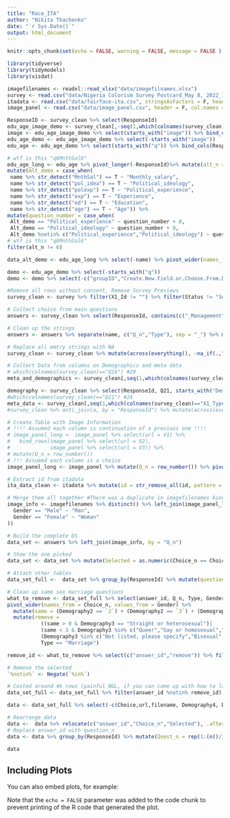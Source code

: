 ```yaml
---
title: "Race_ITA"
author: "Nikita Tkachenko"
date: "`r Sys.Date()`"
output: html_document
---
```


```r
knitr::opts_chunk$set(echo = FALSE, warning = FALSE, message = FALSE )
```
```r
library(tidyverse)
library(tidymodels)
library(visdat)
```
```r
imagefilenames <- readxl::read_xlsx("data/imagefilnames.xlsx")
survey <- read.csv("data/Nigeria Colorism Survey Postcard_May 8, 2022_11.51.csv", stringsAsFactors = F)
itadata <- read.csv("data/fairface-ita.csv", stringsAsFactors = F, header = F,col.names = c("id","ita"))
image_panel <- read.csv("data/image_panel.csv", header = F, col.names = c("V1","V2","V3"))

```
```r
ResponseID <- survey_clean %>% select(ResponseId)
edu_age_image_demo <- survey_clean[,-seq(1,which(colnames(survey_clean)=="Q29"))] %>% bind_cols(ResponseID)                               
image <- edu_age_image_demo %>% select(starts_with("image")) %>% bind_cols(ResponseID) 
edu_age_demo <- edu_age_image_demo %>% select(-starts_with("image")) 
edu_age <- edu_age_demo %>% select(starts_with("q")) %>% bind_cols(ResponseID)

# wtf is this "q6MnthSal6" 
edu_age_long <- edu_age %>% pivot_longer(-ResponseId)%>% mutate(alt_n = str_extract(name, ".$")) %>% mutate(question_number = str_remove_all(name,"MnthSal|pol_idea|polexp|experience|ed|age|exp")%>%str_remove(".$")%>%str_remove("^.") %>% as.numeric()) %>% 
mutate(Alt_demo = case_when(
 name %>% str_detect("MnthSal") == T ~ "Monthly_salary",
 name %>% str_detect("pol_idea") == T ~ "Political_ideology",
 name %>% str_detect("polexp") == T ~ "Political_experience",
 name %>% str_detect("exp") == T ~ "Experience",
 name %>% str_detect("ed") == T ~ "Education",
 name %>% str_detect("age") == T ~ "Age")) %>% 
mutate(question_number = case_when(
 Alt_demo == "Political_experience" ~ question_number + 8,
 Alt_demo == "Political_ideology" ~ question_number + 8,
 Alt_demo %notin% c("Political_experience","Political_ideology") ~ question_number)) %>%
# wtf is this "q6MnthSal6" 
filter(alt_n != 6)

data_alt_demo <- edu_age_long %>% select(-name) %>% pivot_wider(names_from = Alt_demo, values_from = value) %>% select(-c("Political_experience","Political_ideology")) %>% mutate(alt_n = as.numeric(alt_n))

demo <- edu_age_demo %>% select(-starts_with("q")) 
demo <- demo %>% select(-c("groupID","Create.New.Field.or.Choose.From.Dropdown...","groupID","studyID","researcherID","groupSize","numStages","participantRole","timeOutLog","roles","botMatch","total", "offer","decision","sendStage","getStage","defaultData","getData","saveData","randomPercent","sendData","payoff")) %>% rename(Subj_color = General1, Phone_n = General2)
```

```r
#Remove all rows without consent, Remove Survey Previews
survey_clean <- survey %>% filter(X1_Id != "") %>% filter(Status != "Survey Preview") %>% filter(Finished != F) %>% slice(-c(1,2)) %>% select(-c("Q24","Q26"))

# Collect choice from main questions
answers <- survey_clean %>% select(ResponseId, contains(c("_Management","_Marriage","_Politics"))) %>% pivot_longer(-ResponseId) %>% mutate(value = na_if(x = value, y = "")) %>% drop_na()%>% mutate(answer_id = row_number())

# Clean up the strings
answers <- answers %>% separate(name, c("Q_n","Type"), sep = "_") %>% mutate(Q_n = as.double(str_remove_all(Q_n,"X"))) %>% mutate(Type = str_sub(Type,1,nchar(Type)-1)) %>% mutate(Choice = as.double(str_sub(value, start = -1))) %>% select(-value)

# Replace all emtry strings with NA
survey_clean <- survey_clean %>% mutate(across(everything(), ~na_if(.,""))) 

# Collect Data from columns on Demographics and meta data
# which(colnames(survey_clean)=="Q24") #29
meta_and_demographics <- survey_clean[,seq(1,which(colnames(survey_clean)=="Demography5"))]

demography <- survey_clean %>% select(ResponseId, Q21, starts_with("Demography")) %>% left_join(demo, by = "ResponseId")
#which(colnames(survey_clean)=="Q21") #24
meta_data <- survey_clean[,seq(1,which(colnames(survey_clean)=="X1_Type"))]                                
#survey_clean %>% anti_join(a, by = "ResponseId") %>% mutate(across(everything(), ~na_if(.,""))) %>%is.na() %>% colSums() == 55 %>% sort()

# Create Table with Image Information
# !!!! Assumed each column is continuation of a previous one !!!!
# image_panel_long <- image_panel %>% select(url = V1) %>% 
#   bind_rows(image_panel %>% select(url = V2),
#             image_panel %>% select(url = V3)) %>%
# mutate(Q_n = row_number())
# !!! Assumed each column is a choice
image_panel_long <- image_panel %>% mutate(Q_n = row_number()) %>% pivot_longer(-Q_n, names_to = "Choice_n", values_to = "url") %>% mutate(Choice_n = as.double(str_sub(Choice_n, start=-1)))

# Extract id from itadata
ita_data_clean <- itadata %>% mutate(id = str_remove_all(id, pattern = "train/")) %>% mutate(id = as.double(str_remove_all(id,pattern = ".jpg")))

# Merge them all together #There was a duplicate in imagefilenames kinda ruined stuff a bit
image_info <- imagefilenames %>% distinct() %>% left_join(image_panel_long, by = "url") %>% left_join(ita_data_clean, by = c("filename" = "id")) %>% mutate(Gender = case_when(
  Gender == "Male" ~ "Man",
  Gender == "Female" ~ "Woman"
))

# Build the complete DS
data_set <- answers %>% left_join(image_info, by = "Q_n")

# Show the one picked
data_set <- data_set %>% mutate(Selected = as.numeric(Choice_n == Choice))

# Attach other tables
data_set_full <-  data_set %>% group_by(ResponseId) %>% mutate(question_number = rep(1:(n()/3), times = 1, length.out = NA, each = 3)) %>% left_join(data_alt_demo, by = c("ResponseId" = "ResponseId","question_number" = "question_number","Choice_n" = "alt_n")) %>% left_join(demography, by = "ResponseId") %>% ungroup()

# Clean up same sex marriage questions
what_to_remove <- data_set_full %>% select(answer_id, Q_n, Type, Gender, Choice_n, Demography2, Demography3) %>%
pivot_wider(names_from = Choice_n, values_from = Gender) %>% 
  mutate(same = (Demography2 == `2`) + (Demography2 == `3`) + (Demography2 == `1`)) %>% 
  mutate(remove = 
           ((same > 0 & Demography3 == "Straight or heterosexual")|
           (same < 3 & Demography3 %in% c("Queer","Gay or homosexual","Lesbian"))|
           (Demography3 %in% c("Not listed, please specify","Bisexual","Asexual","NA"))) &
           Type == "Marriage")

remove_id <- what_to_remove %>% select(c("answer_id","remove")) %>% filter(remove == T) %>% pull(answer_id)

# Remove the selected
`%notin%` <- Negate(`%in%`)

# Costed around 4k rows (painful NGL, if you can come up with how to later clean up comparison pairs, it would save around 2k, i guess)
data_set_full <- data_set_full %>% filter(answer_id %notin% remove_id) %>% rename(Subj_sex = Demography2, Subj_gender = Demography3, Subj_age = Q21)

```


```r
data <- data_set_full %>% select(-c(Choice,url,filename, Demography4, Demography5)) %>% distinct(.keep_all = TRUE) %>% arrange(ResponseId,answer_id,Choice_n,Q_n)

# Rearrange_data
data <-  data %>% relocate(c("answer_id","Choice_n","Selected"), .after = ResponseId)
# Replace answer_id with question_n
data <- data %>% group_by(ResponseId) %>% mutate(Quest_n = rep(1:(n()/3), times = 1, length.out = NA, each = 3)) %>% select(-c("answer_id","question_number")) %>% relocate(Quest_n, .before = Choice_n) %>%

data
```

## Including Plots

You can also embed plots, for example:



Note that the `echo = FALSE` parameter was added to the code chunk to prevent printing of the R code that generated the plot.
